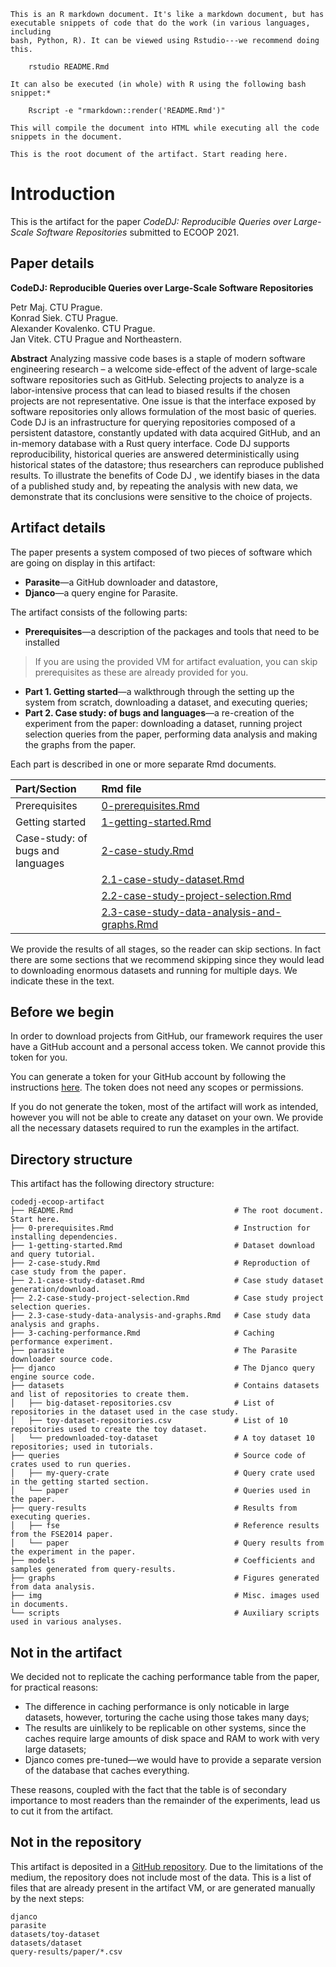 ~~~
This is an R markdown document. It's like a markdown document, but has 
executable snippets of code that do the work (in various languages, including
bash, Python, R). It can be viewed using Rstudio---we recommend doing this.

    rstudio README.Rmd

It can also be executed (in whole) with R using the following bash snippet:*
 
    Rscript -e "rmarkdown::render('README.Rmd')"

This will compile the document into HTML while executing all the code 
snippets in the document.

This is the root document of the artifact. Start reading here.
~~~

# Introduction

This is the artifact for the paper *CodeDJ: Reproducible Queries over 
Large-Scale Software Repositories* submitted to ECOOP 2021.

## Paper details

**CodeDJ: Reproducible Queries over Large-Scale Software Repositories**

Petr Maj. CTU Prague.  
Konrad Siek. CTU Prague.  
Alexander Kovalenko. CTU Prague.   
Jan Vitek. CTU Prague and Northeastern.  

**Abstract** Analyzing massive code bases is a staple of modern software
engineering research – a welcome side-effect of the advent of large-scale
software repositories such as GitHub. Selecting projects to analyze is a
labor-intensive process that can lead to biased results if the chosen projects
are not representative. One issue is that the interface exposed by software
repositories only allows formulation of the most basic of queries. Code DJ is an
infrastructure for querying repositories composed of a persistent datastore,
constantly updated with data acquired GitHub, and an in-memory database with a
Rust query interface. Code DJ supports reproducibility, historical queries are
answered deterministically using historical states of the datastore; thus
researchers can reproduce published results. To illustrate the benefits of Code
DJ , we identify biases in the data of a published study and, by repeating the
analysis with new data, we demonstrate that its conclusions were sensitive to
the choice of projects.

## Artifact details

The paper presents a system composed of two pieces of software which are going
on display in this artifact:

- **Parasite**---a GitHub downloader and datastore,
- **Djanco**---a query engine for Parasite.

The artifact consists of the following parts:

- **Prerequisites**---a description of the packages and tools that need to be
  installed
  
> If you are using the provided VM for artifact evaluation, you can skip prerequisites as these are already provided for you. 

- **Part 1. Getting started**---a walkthrough through the setting up the 
  system from scratch, downloading a dataset, and executing queries;
- **Part 2. Case study: of bugs and languages**---a re-creation of the 
  experiment from the paper: downloading a dataset, running project selection 
  queries from the paper, performing data analysis and making the graphs from 
  the paper.

Each part is described in one or more separate Rmd documents.

| Part/Section                      |  Rmd file                                                                                  |
|:--------------------------------- | :----------------------------------------------------------------------------------------- |
| Prerequisites                     | [0-prerequisites.Rmd](0-prerequisites.Rmd)                                                 |
| Getting started                   | [1-getting-started.Rmd](1-getting-started.Rmd)                                             |
| Case-study: of bugs and languages | [2-case-study.Rmd](2-case-study.Rmd)                                                       |
|                                   | [2.1-case-study-dataset.Rmd](2.1-case-study-dataset.Rmd)                                   |
|                                   | [2.2-case-study-project-selection.Rmd](2.2-case-study-project-selection.Rmd)               |
|                                   | [2.3-case-study-data-analysis-and-graphs.Rmd](2.3-case-study-data-analysis-and-graphs.Rmd) |

We provide the results of all stages, so the reader can skip sections. In
fact there are some sections that we recommend skipping since they would
lead to downloading enormous datasets and running for multiple days. We
indicate these in the text.  

## Before we begin

In order to download projects from GitHub, our framework requires the user have a 
GitHub account and a personal access token. We cannot provide this token for you.

You can generate a token for your 
GitHub account by following the instructions 
[here](https://docs.github.com/en/github/authenticating-to-github/creating-a-personal-access-token). 
The token does not need any scopes or permissions.

If you do not generate the token, most of the artifact will work as intended, 
however you will not be able to create any dataset on your own. We provide all 
the necessary datasets required to run the examples in the artifact.

## Directory structure

This artifact has the following directory structure:

```
codedj-ecoop-artifact
├── README.Rmd                                    # The root document. Start here.
├── 0-prerequisites.Rmd                           # Instruction for installing dependencies.
├── 1-getting-started.Rmd                         # Dataset download and query tutorial.
├── 2-case-study.Rmd                              # Reproduction of case study from the paper.
├── 2.1-case-study-dataset.Rmd                    # Case study dataset generation/download.
├── 2.2-case-study-project-selection.Rmd          # Case study project selection queries.
├── 2.3-case-study-data-analysis-and-graphs.Rmd   # Case study data analysis and graphs.
├── 3-caching-performance.Rmd                     # Caching performance experiment.
├── parasite                                      # The Parasite downloader source code.
├── djanco                                        # The Djanco query engine source code.
├── datasets                                      # Contains datasets and list of repositories to create them.
│   ├── big-dataset-repositories.csv              # List of repositories in the dataset used in the case study.
│   ├── toy-dataset-repositories.csv              # List of 10 repositories used to create the toy dataset.
│   └── predownloaded-toy-dataset                 # A toy dataset 10 repositories; used in tutorials.
├── queries                                       # Source code of crates used to run queries.
│   ├── my-query-crate                            # Query crate used in the getting started section.
│   └── paper                                     # Queries used in the paper.
├── query-results                                 # Results from executing queries.
│   ├── fse                                       # Reference results from the FSE2014 paper.
│   └── paper                                     # Query results from the experiment in the paper.
├── models                                        # Coefficients and samples generated from query-results.
├── graphs                                        # Figures generated from data analysis.
├── img                                           # Misc. images used in documents.
└── scripts                                       # Auxiliary scripts used in various analyses.
```

## Not in the artifact

We decided not to replicate the caching performance table from the paper, 
for practical reasons: 

- The difference in caching performance is only noticable in large datasets, 
  however, torturing the cache using those takes many days;
- The results are uinlikely to be replicable on other systems, since the 
  caches require large amounts of disk space and RAM to work with very large 
  datasets;
- Djanco comes pre-tuned---we would have to provide a separate version of the 
   database that caches everything.

These reasons, coupled with the fact that the table is of secondary importance 
to most readers than the remainder of the experiments, lead us to cut it from 
the artifact. 

## Not in the repository

This artifact is deposited in a [GitHub repository](https://github.com/PRL-PRG/codedj-ecoop-artifact). Due to the limitations 
of the medium, the repository does not include most of the data. This is a list of files that are already present in the artifact VM, or are generated manually by the next steps:

```
djanco
parasite
datasets/toy-dataset
datasets/dataset
query-results/paper/*.csv
```
